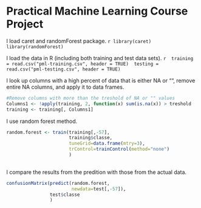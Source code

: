  
Practical Machine Learning Course Project
==========================================

I load caret and randomForest package.
 ```r
library(caret)
library(randomForest)
 ```

I load the data in R (including both training and test data sets).
 ```r
 training = read.csv("pml-training.csv", header = TRUE)
 testing = read.csv("pml-testing.csv", header = TRUE)
 ```
 
I look up columns with a high percent of data that is either NA or "", remove entire NA columns, and apply it to data frames.
```r
#Remove columns with more than the treshold of NA or "" values
Columns1 <- !apply(training, 2, function(x) sum(is.na(x)) > treshold  || sum(x=="") > treshold)
training <- training[, Columns1]
```

I use random forest method.
```r
random.forest <- train(training[,-57],
                       training$classe,
                       tuneGrid=data.frame(mtry=3),
                       trControl=trainControl(method="none")
                       )
                       
```

I compare the results from the predition with those from the actual data.
```r
confusionMatrix(predict(random.forest,
                        newdata=test[,-57]),
                test$classe
                )
```

